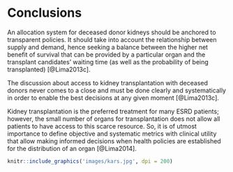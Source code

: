 # Conclusions {#conclusion}

An allocation system for deceased donor kidneys should be anchored to transparent policies. It should take into account the relationship between supply and demand, hence seeking a balance between the higher net benefit of survival that can be provided by a particular organ and the transplant candidates’ waiting time (as well as the probability of being transplanted) [@Lima2013c].

The discussion about access to kidney transplantation with deceased donors never comes to a close
and must be done clearly and systematically in order to enable the best decisions at any given moment [@Lima2013c].

Kidney transplantation is the preferred treatment for many ESRD patients; however, the small number of organs for transplantation does not allow all patients to have access to this scarce resource. So, it is of utmost importance to define objective and systematic metrics with clinical utility that allow making informed decisions when health policies are established for the distribution of an organ [@Lima2014].




```r
knitr::include_graphics('images/kars.jpg', dpi = 200)
```
